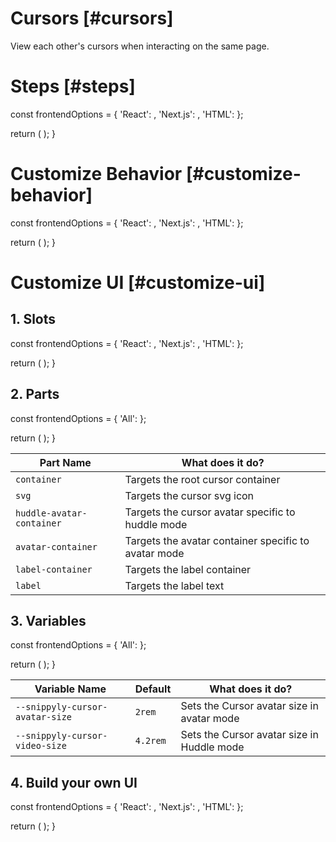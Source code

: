
# Cursors [#cursors]

<NextSeo 
  title="Velt Docs - Cursors"
  description="Live cursors documentation page for the Velt SDK"
/>
<Subheading>View each other's cursors when interacting on the same page.</Subheading>
<CursorDemo />

# Steps [#steps]


  const frontendOptions = {
    'React': <ReactCursorOverview sectionId="steps" />,
    'Next.js': <ReactCursorOverview sectionId="steps" />,
    'HTML': <HTMLCursorOverview sectionId="steps" />
  };

  return (
    <StepTabs frontendOptions={frontendOptions} />
  );
}

<CursorSteps />

# Customize Behavior [#customize-behavior]


  const frontendOptions = {
    'React': <ReactCursorCustom sectionId="customize-behavior" />,
    'Next.js': <ReactCursorCustom sectionId="customize-behavior" />,
    'HTML': <HTMLCursorCustom sectionId="customize-behavior" />
  };

  return (
    <StepTabs frontendOptions={frontendOptions} />
  );
}

<CursorCustomizeBehavior />

# Customize UI [#customize-ui]

## 1. Slots


  const frontendOptions = {
    'React': <ReactCursorSlot sectionId="customize-ui" />,
    'Next.js': <ReactCursorSlot sectionId="customize-ui" />,
    'HTML': <HTMLCursorSlot sectionId="customize-ui" />
  };

  return (
    <StepTabs frontendOptions={frontendOptions} />
  );
}

<CursorSlotSteps />

## 2. Parts


  const frontendOptions = {
    'All': <CursorParts sectionId="customize-ui" />
  };

  return (
    <StepTabs frontendOptions={frontendOptions} />
  );
}

<CursorCSSParts />

| Part Name | What does it do? |
| --------- | ---------------- |
| `container` | Targets the root cursor container |
| `svg` | Targets the cursor svg icon |
| `huddle-avatar-container` | Targets the cursor avatar specific to huddle mode |
| `avatar-container` | Targets the avatar container specific to avatar mode |
| `label-container` | Targets the label container |
| `label` | Targets the label text |

## 3. Variables


  const frontendOptions = {
    'All': <CursorVariables sectionId="customize-ui" />
  };

  return (
    <StepTabs frontendOptions={frontendOptions} />
  );
}

<CursorCSSVariables />

| Variable Name | Default | What does it do? |
| ------------- | ------- | ---------------- |
| `--snippyly-cursor-avatar-size` | `2rem` | Sets the Cursor avatar size in avatar mode |
| `--snippyly-cursor-video-size` | `4.2rem` | Sets the Cursor avatar size in Huddle mode |

## 4. Build your own UI


  const frontendOptions = {
    'React': <ReactCursorData sectionId="customize-ui" />,
    'Next.js': <ReactCursorData sectionId="customize-ui" />,
    'HTML': <HTMLCursorData sectionId="customize-ui" />
  };

  return (
    <StepTabs frontendOptions={frontendOptions} />
  );
}

<CursorDataSteps />